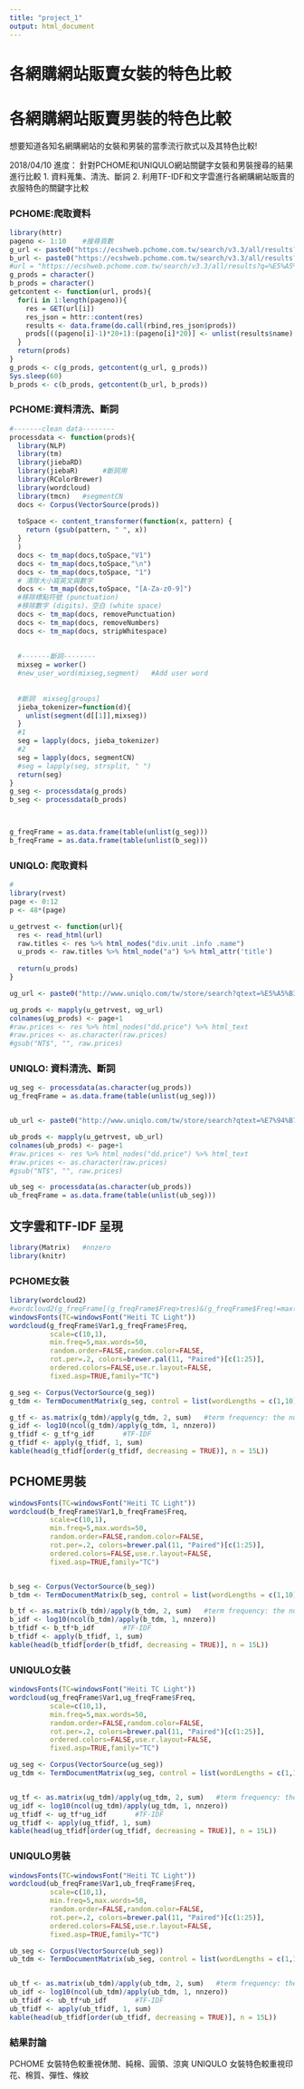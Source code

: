 ```yaml
---
title: "project_1"
output: html_document
---
```

# 各網購網站販賣女裝的特色比較
# 各網購網站販賣男裝的特色比較
想要知道各知名網購網站的女裝和男裝的當季流行款式以及其特色比較!

2018/04/10 進度：
針對PCHOME和UNIQULO網站關鍵字女裝和男裝搜尋的結果進行比較
1. 資料蒐集、清洗、斷詞
2. 利用TF-IDF和文字雲進行各網購網站販賣的衣服特色的關鍵字比較



### PCHOME:爬取資料
```r
library(httr)
pageno <- 1:10    #搜尋頁數
g_url <- paste0("https://ecshweb.pchome.com.tw/search/v3.3/all/results?q=%E5%A5%B3%E8%A3%9D&page=", pageno, "&sort=rnk/dc")
b_url <- paste0("https://ecshweb.pchome.com.tw/search/v3.3/all/results?q=%E7%94%B7%E8%A3%9D&page=", pageno, "&sort=rnk/dc")
#url = "https://ecshweb.pchome.com.tw/search/v3.3/all/results?q=%E5%A5%B3&page=1&sort=rnk/dc"
g_prods = character()
b_prods = character()
getcontent <- function(url, prods){
  for(i in 1:length(pageno)){
    res = GET(url[i])
    res_json = httr::content(res)
    results <- data.frame(do.call(rbind,res_json$prods))
    prods[((pageno[i]-1)*20+1):(pageno[i]*20)] <- unlist(results$name)
  }
  return(prods)
}
g_prods <- c(g_prods, getcontent(g_url, g_prods))
Sys.sleep(60)
b_prods <- c(b_prods, getcontent(b_url, b_prods))
```


### PCHOME:資料清洗、斷詞
```r
#-------clean data--------
processdata <- function(prods){
  library(NLP)
  library(tm)
  library(jiebaRD)
  library(jiebaR)      #斷詞用
  library(RColorBrewer)
  library(wordcloud)
  library(tmcn)   #segmentCN
  docs <- Corpus(VectorSource(prods))
  
  toSpace <- content_transformer(function(x, pattern) {
    return (gsub(pattern, " ", x))
  }     
  )
  docs <- tm_map(docs,toSpace,"V1")
  docs <- tm_map(docs,toSpace,"\n")
  docs <- tm_map(docs,toSpace, "1")
  # 清除大小寫英文與數字
  docs <- tm_map(docs,toSpace, "[A-Za-z0-9]")
  #移除標點符號 (punctuation)
  #移除數字 (digits)、空白 (white space)
  docs <- tm_map(docs, removePunctuation)
  docs <- tm_map(docs, removeNumbers)
  docs <- tm_map(docs, stripWhitespace)
  
  
  #-------斷詞--------
  mixseg = worker()
  #new_user_word(mixseg,segment)   #Add user word
  
  
  #斷詞  mixseg[groups]
  jieba_tokenizer=function(d){
    unlist(segment(d[[1]],mixseg))
  }
  #1
  seg = lapply(docs, jieba_tokenizer)
  #2
  seg = lapply(docs, segmentCN)
  #seg = lapply(seg, strsplit, " ")
  return(seg)
}
g_seg <- processdata(g_prods)
b_seg <- processdata(b_prods)



g_freqFrame = as.data.frame(table(unlist(g_seg)))
b_freqFrame = as.data.frame(table(unlist(b_seg)))


```



### UNIQLO: 爬取資料
```r
# 
library(rvest)
page <- 0:12
p <- 48*(page)

u_getrvest <- function(url){
  res <- read_html(url)
  raw.titles <- res %>% html_nodes("div.unit .info .name")
  u_prods <- raw.titles %>% html_node("a") %>% html_attr('title')
  
  return(u_prods)
}

ug_url <- paste0("http://www.uniqlo.com/tw/store/search?qtext=%E5%A5%B3%E8%A3%9D&qbrand=10&qclv1=&qclv25=&qclv2=&qrange=&qcolor=&qsize=&qnew=&qdiscount=&qlimit=&qmulti=&qonline=&qspsize=&qstart=", p,"&sort=goods_disp_priority")

ug_prods <- mapply(u_getrvest, ug_url)
colnames(ug_prods) <- page+1
#raw.prices <- res %>% html_nodes("dd.price") %>% html_text
#raw.prices <- as.character(raw.prices)
#gsub("NT$", "", raw.prices)


```

### UNIQLO: 資料清洗、斷詞
```r
ug_seg <- processdata(as.character(ug_prods))
ug_freqFrame = as.data.frame(table(unlist(ug_seg)))


ub_url <- paste0("http://www.uniqlo.com/tw/store/search?qtext=%E7%94%B7%E8%A3%9D&qbrand=10&qclv1=&qclv25=&qclv2=&qrange=&qcolor=&qsize=&qnew=&qdiscount=&qlimit=&qmulti=&qonline=&qspsize=&qstart=", p,"&sort=goods_disp_priority")

ub_prods <- mapply(u_getrvest, ub_url)
colnames(ub_prods) <- page+1
#raw.prices <- res %>% html_nodes("dd.price") %>% html_text
#raw.prices <- as.character(raw.prices)
#gsub("NT$", "", raw.prices)

ub_seg <- processdata(as.character(ub_prods))
ub_freqFrame = as.data.frame(table(unlist(ub_seg)))


```

## 文字雲和TF-IDF 呈現
```r
library(Matrix)   #nnzero
library(knitr)
```

### PCHOME女裝
```r
library(wordcloud2)
#wordcloud2(g_freqFrame[(g_freqFrame$Freq>tres)&(g_freqFrame$Freq!=max(g_freqFrame$Freq)),], fontFamily = "微軟雅黑",color = "random-light", backgroundColor = "grey", size = 1  )
windowsFonts(TC=windowsFont("Heiti TC Light"))
wordcloud(g_freqFrame$Var1,g_freqFrame$Freq,
          scale=c(10,1),
          min.freq=5,max.words=50,
          random.order=FALSE,random.color=FALSE, 
          rot.per=.2, colors=brewer.pal(11, "Paired")[c(1:25)],
          ordered.colors=FALSE,use.r.layout=FALSE,
          fixed.asp=TRUE,family="TC")

g_seg <- Corpus(VectorSource(g_seg))
g_tdm <- TermDocumentMatrix(g_seg, control = list(wordLengths = c(1,10)))

g_tf <- as.matrix(g_tdm)/apply(g_tdm, 2, sum)   #term frequency: the number of words in every document
g_idf <- log10(ncol(g_tdm)/apply(g_tdm, 1, nnzero))
g_tfidf <- g_tf*g_idf       #TF-IDF
g_tfidf <- apply(g_tfidf, 1, sum)
kable(head(g_tfidf[order(g_tfidf, decreasing = TRUE)], n = 15L))       #TF-IDF


```


## PCHOME男裝
```r
windowsFonts(TC=windowsFont("Heiti TC Light"))
wordcloud(b_freqFrame$Var1,b_freqFrame$Freq,
          scale=c(10,1),
          min.freq=5,max.words=50,
          random.order=FALSE,random.color=FALSE, 
          rot.per=.2, colors=brewer.pal(11, "Paired")[c(1:25)],
          ordered.colors=FALSE,use.r.layout=FALSE,
          fixed.asp=TRUE,family="TC")


b_seg <- Corpus(VectorSource(b_seg))
b_tdm <- TermDocumentMatrix(b_seg, control = list(wordLengths = c(1,10)))

b_tf <- as.matrix(b_tdm)/apply(b_tdm, 2, sum)   #term frequency: the number of words in every document
b_idf <- log10(ncol(b_tdm)/apply(b_tdm, 1, nnzero))
b_tfidf <- b_tf*b_idf       #TF-IDF
b_tfidf <- apply(b_tfidf, 1, sum)
kable(head(b_tfidf[order(b_tfidf, decreasing = TRUE)], n = 15L))       #TF-IDF


```


### UNIQULO女裝
```r

windowsFonts(TC=windowsFont("Heiti TC Light"))
wordcloud(ug_freqFrame$Var1,ug_freqFrame$Freq,
          scale=c(10,1),
          min.freq=5,max.words=50,
          random.order=FALSE,random.color=FALSE, 
          rot.per=.2, colors=brewer.pal(11, "Paired")[c(1:25)],
          ordered.colors=FALSE,use.r.layout=FALSE,
          fixed.asp=TRUE,family="TC")

ug_seg <- Corpus(VectorSource(ug_seg))
ug_tdm <- TermDocumentMatrix(ug_seg, control = list(wordLengths = c(1,10)))


ug_tf <- as.matrix(ug_tdm)/apply(ug_tdm, 2, sum)   #term frequency: the number of words in every document
ug_idf <- log10(ncol(ug_tdm)/apply(ug_tdm, 1, nnzero))
ug_tfidf <- ug_tf*ug_idf       #TF-IDF
ug_tfidf <- apply(ug_tfidf, 1, sum)
kable(head(ug_tfidf[order(ug_tfidf, decreasing = TRUE)], n = 15L)) 

```

### UNIQULO男裝
```r

windowsFonts(TC=windowsFont("Heiti TC Light"))
wordcloud(ub_freqFrame$Var1,ub_freqFrame$Freq,
          scale=c(10,1),
          min.freq=5,max.words=50,
          random.order=FALSE,random.color=FALSE, 
          rot.per=.2, colors=brewer.pal(11, "Paired")[c(1:25)],
          ordered.colors=FALSE,use.r.layout=FALSE,
          fixed.asp=TRUE,family="TC")

ub_seg <- Corpus(VectorSource(ub_seg))
ub_tdm <- TermDocumentMatrix(ub_seg, control = list(wordLengths = c(1,10)))


ub_tf <- as.matrix(ub_tdm)/apply(ub_tdm, 2, sum)   #term frequency: the number of words in every document
ub_idf <- log10(ncol(ub_tdm)/apply(ub_tdm, 1, nnzero))
ub_tfidf <- ub_tf*ub_idf       #TF-IDF
ub_tfidf <- apply(ub_tfidf, 1, sum)
kable(head(ub_tfidf[order(ub_tfidf, decreasing = TRUE)], n = 15L))   

```
### 結果討論
PCHOME 女裝特色較重視休閒、純棉、圓領、涼爽
UNIQULO 女裝特色較重視印花、棉質、彈性、條紋

